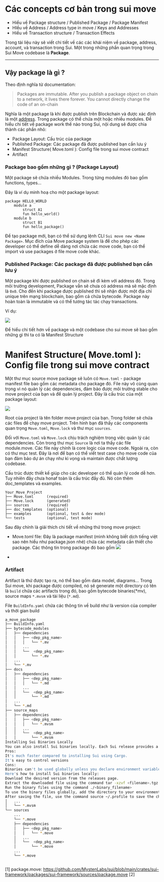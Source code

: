 # Các concepts cơ bản trong sui move
- Hiểu về Package structure / Published Package  / Package Manifest
- HIểu về Address / Address type in move / Keys and Addresses
- Hiểu về Transaction structure  /  Transaction Effects



Trong tài liệu này sẽ viết chi tiết về các các khái niệm về package, address, account, và transaction trong Sui. 
Một trong những phần quan trọng trong Sui Move codebase là **Package**. 

---

## Vậy package là gì ? 

Theo định nghĩa từ documentation: 

> Packages are immutable. After you publish a package object on chain to a network, it lives there forever. You cannot directly change the code of an on-chain

Nghĩa là một package là khi được publish trên Blockchain và được xác định là một [address](https://move-book.com/concepts/address.html). Trong package có thể chứa một hoặc nhiều modules. Để hiểu chi tiết về package work thế nào trong Sui, nội dung sẽ được chia thành các phần nhỏ: 
* Package Layout: Cấu trúc của package 
* Published Package: Các package đã được published bạn cần lưu ý 
* Manifest Structure( Move.toml ):  Config file trong sui move contract 
* Artifact    


### Package bao gồm những gì ? (Package Layout)
Một package sẽ chứa nhiều Modules. Trong từng modules đó bao gồm functions, types... 

Đây là ví dụ minh hoạ cho một package layout: 
```
package HELLO_WORLD
    module a
        struct A1
        fun hello_world()
    module b
        struct B1
        fun hello_package()
```

Để tạo package mới, bạn có thể sử dụng lệnh CLI `Sui move new <Name Package>`. Mục đích của Move package system là để cho phép các developer có thể define dễ dàng nơi chứa các move code, bạn có thể import và use packages ở file move code khác.


### Published Package: Các package đã được published bạn cần lưu ý 

Một package khi được published on chain sẽ đi kèm với address đó. Trong môi trường development, Package vẫn sẽ chưa có address mà sẽ mặc định là `0x0`. Cho đến khi package được published thì sẽ nhận được một địa chỉ unique trên mạng blockchain, bao gồm cả chứa bytecode. Package này hoàn toàn là immutable và có thể tương tác tác chạy transactions. 

Ví dụ: 

![](../assets/Basic_Move_Programming_image/published_package_address.png )


Để hiểu chi tiết hơn về package và một codebase cho sui move sẽ bao gồm những gì thì ta có là Manifest Structure 


# Manifest Structure( Move.toml ):  Config file trong sui move contract 

Một thư mục source move package sẽ luôn có `Move.toml` - package manifest file bao gồm các metadata cho package đó. File này vô cùng quan trọng vì nó quản lý các dependencies, đảm bảo được môi trường stable cho move project của bạn và để quản lý project. Đây là cấu trúc của một package layout: 


![](../assets/Basic_Move_Programming_image/sui_manifest_structure.png)

Root của project là tên folder move project của bạn. Trong folder sẽ chứa các files để chạy move project. Trên hình bạn đã thấy các components quan trọng `Move.toml`, `Move.lock` và thư mục `sources`. 

Đối với `Move.toml` và `Move.lock` chịu trách nghiệm trong việc quản lý các dependencies. Còn trong thư mục `Source` là nơi ta thấy các file module.move. Các file này chính là core logic của move code. Ngoài ra, còn có thư mục test. Đây là nơi để bạn có thể viết test case cho move code của bạn đảm bảo dự án chạy như kì vọng và maintain được chất lượng codebase.

Cấu trúc được thiết kế giúp cho các developer có thể quản lý code dễ hơn. Tuy nhiên đây chưa honaf toàn là cấu trúc đầy đủ. Nó còn thêm doc_templates và examples. 

```
Your_Move_Project
├── Move.toml      (required)
├── Move.lock      (generated)
├── sources        (required)
├── doc_templates  (optional)
├── examples       (optional, test & dev mode)
└── tests          (optional, test mode)
```





Sau đây chính là giải thích chi tiết về những thứ trong move project: 

* Move.toml file: Đây là package manifest (mình không biết dịch tiếng việt sao nên hiểu như package.json nhé) chứa các metadata cần thiết cho package. Các thông tin trong package đó bao gồm
![](../assets/Basic_Move_Programming_image/Code_movetoml.png)




* 


### Artifact

Artifact là thứ được tạo ra, nó thể bao gồm data model, diagrams... Trong Sui move, khi package được compiled, nó sẽ generate một directory có tên là `build` chứa các artifacts trong đó, bao gồm bytecode binaries(*mv), source maps `*.mvsm` và tài liệu (`*.md`). 

File `BuildInfo.yaml` chứa các thông tin về build như là version của compiler và thời gian build 


```bash
a_move_package
├── BuildInfo.yaml
├── bytecode_modules
│   ├── dependencies
│   │   ├── <dep_pkg_name>
│   │   │   └── *.mv
│   │   ...
│   │   └──  <dep_pkg_name>
│   │       └── *.mv
│   ...
│   └── *.mv
├── docs
│   ├── dependencies
│   │   ├── <dep_pkg_name>
│   │   │   └── *.md
│   │   ...
│   │   └──  <dep_pkg_name>
│   │       └── *.md
│   ...
│   └── *.md
├── source_maps
│   ├── dependencies
│   │   ├── <dep_pkg_name>
│   │   │   └── *.mvsm
│   │   ...
│   │   └──  <dep_pkg_name>
│   │       └── *.mvsm
Installing Sui Binaries Locally
You can also install Sui binaries locally. Each Sui release provides a set of binaries for several operating systems.
Pros:
It's much faster compared to installing Sui using Cargo.
It's easy to control versions
Cons:
Binaries can't be used globally unless you declare environment variables.
Here's how to install Sui binaries locally:
Download the desired version from the releases page.
Extract the downloaded file using the command tar -xzvf <filename>.tgz
Run the binary files using the command ./<binary_filename>
To use the binary files globally, add the directory to your environment variables. Update the .bashrc file by adding the following line: export SUI_TESTNET_HOME="<absolute_path>/target/release"
After saving the file, use the command source ~/.profile to save the changes.docker run --name suidevcontainer -itd mysten/sui-tools:testnet
│   ...
│   └── *.mvsm
└── sources
    ...
    └── *.move
    ├── dependencies
    │   ├── <dep_pkg_name>
    │   │   └── *.move
    │   ...
    │   └──  <dep_pkg_name>
    │       └── *.move
    ...
    └── *.move



```





[1] package.move: https://github.com/MystenLabs/sui/blob/main/crates/sui-framework/packages/sui-framework/sources/package.move
[2] 

